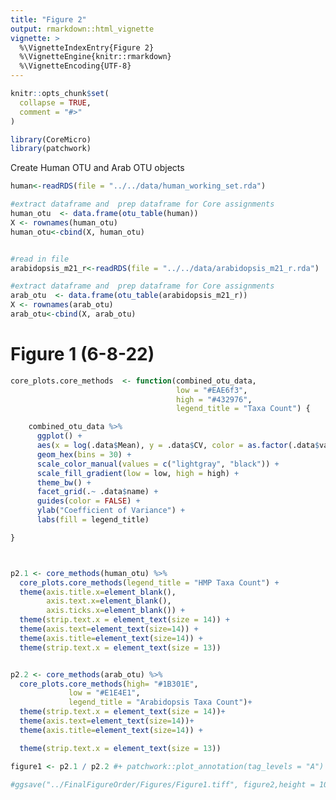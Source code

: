 ```yaml
---
title: "Figure 2"
output: rmarkdown::html_vignette
vignette: >
  %\VignetteIndexEntry{Figure 2}
  %\VignetteEngine{knitr::rmarkdown}
  %\VignetteEncoding{UTF-8}
---
```


```r
knitr::opts_chunk$set(
  collapse = TRUE,
  comment = "#>"
)
```

```r
library(CoreMicro)
library(patchwork)
```

Create Human OTU and Arab OTU objects
```r
human<-readRDS(file = "../../data/human_working_set.rda")

#extract dataframe and  prep dataframe for Core assignments
human_otu  <- data.frame(otu_table(human))
X <- rownames(human_otu)
human_otu<-cbind(X, human_otu)


#read in file
arabidopsis_m21_r<-readRDS(file = "../../data/arabidopsis_m21_r.rda")

#extract dataframe and  prep dataframe for Core assignments
arab_otu  <- data.frame(otu_table(arabidopsis_m21_r))
X <- rownames(arab_otu)
arab_otu<-cbind(X, arab_otu)
```


# Figure 1 (6-8-22)

```r
core_plots.core_methods  <- function(combined_otu_data,
                                     low = "#EAE6f3",
                                     high = "#432976",
                                     legend_title = "Taxa Count") {

    combined_otu_data %>%
      ggplot() +
      aes(x = log(.data$Mean), y = .data$CV, color = as.factor(.data$value)) +
      geom_hex(bins = 30) +
      scale_color_manual(values = c("lightgray", "black")) +
      scale_fill_gradient(low = low, high = high) +
      theme_bw() +
      facet_grid(.~ .data$name) +
      guides(color = FALSE) +
      ylab("Coefficient of Variance") +
      labs(fill = legend_title)

}



p2.1 <- core_methods(human_otu) %>%
  core_plots.core_methods(legend_title = "HMP Taxa Count") +
  theme(axis.title.x=element_blank(),
        axis.text.x=element_blank(),
        axis.ticks.x=element_blank()) +                                                           
  theme(strip.text.x = element_text(size = 14)) +
  theme(axis.text=element_text(size=14)) + 
  theme(axis.title=element_text(size=14)) + 
  theme(strip.text.x = element_text(size = 13)) 


p2.2 <- core_methods(arab_otu) %>%
  core_plots.core_methods(high= "#1B301E", 
             low = "#E1E4E1", 
             legend_title = "Arabidopsis Taxa Count")+                                                           
  theme(strip.text.x = element_text(size = 14))+
  theme(axis.text=element_text(size=14))+ 
  theme(axis.title=element_text(size=14)) + 

  theme(strip.text.x = element_text(size = 13))

figure1 <- p2.1 / p2.2 #+ patchwork::plot_annotation(tag_levels = "A")

#ggsave("../FinalFigureOrder/Figures/Figure1.tiff", figure2,height = 10 ,width = 20)
```




